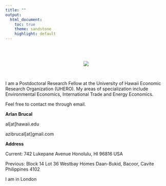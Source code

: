 ```yaml
---
title: ""
output:
  html_document:
    toc: true
    theme: sandstone
    highlight: default
---
```


<br>
<br>
<center>
<div style="width:300px; height=200px">
![](images/abrucal.jpg) 
</div>
</center>
<br>

I am a Postdoctoral Research Fellow at the University of Hawaii Economic Research Organization (UHERO). My areas of specialization include Environmental Economics, International Trade and Energy Economics.

Feel free to contact me through email.

**Arlan Brucal**

al[at]hawaii.edu

azibrucal[at]gmail.com

**Address**

Current: 742 Lukepane Avenue Honolulu, HI 96816 USA

Previous: Block 14 Lot 36 Westbay Homes Daan-Bukid, Bacoor, Cavite Philippines 4102

I am in London


